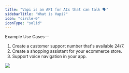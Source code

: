 ```yaml
---
title: "Vapi is an API for AIs that can talk 🗣️"
sidebarTitle: "What is Vapi?"
icon: "circle-0"
iconType: "solid"
---
```


Example Use Cases—

1. Create a customer support number that's available 24/7.
2. Create a shopping assistant for your ecommerce store.
3. Support voice navigation in your app.

<Frame>
  <img src="images/hero.png" />
</Frame>
